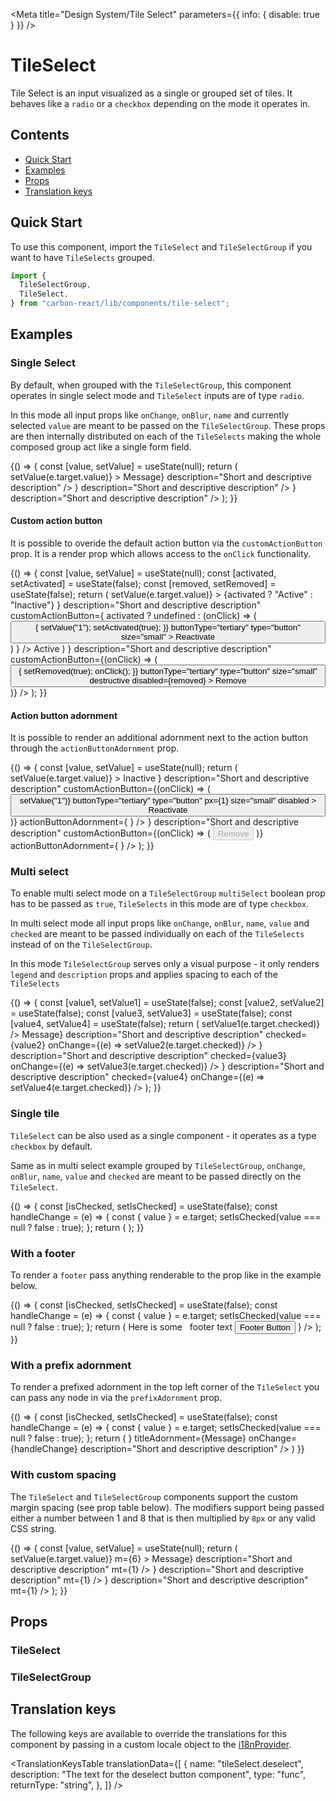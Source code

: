 

<Meta
  title="Design System/Tile Select"
  parameters={{ info: { disable: true } }}
/>

# TileSelect

Tile Select is an input visualized as a single or grouped set of tiles. It behaves like a `radio` or a `checkbox` depending on the mode it operates in.

## Contents

- [Quick Start](#quick-start)
- [Examples](#examples)
- [Props](#props)
- [Translation keys](#translation-keys)

## Quick Start

To use this component, import the `TileSelect` and `TileSelectGroup` if you want to have `TileSelects` grouped.

```javascript
import {
  TileSelectGroup,
  TileSelect,
} from "carbon-react/lib/components/tile-select";
```

## Examples

### Single Select

By default, when grouped with the `TileSelectGroup`, this component operates in single select mode and `TileSelect` inputs are of type `radio`.

In this mode all input props like `onChange`, `onBlur`, `name` and currently selected `value` are meant to be passed on the `TileSelectGroup`.
These props are then internally distributed on each of the `TileSelects` making the whole composed group act like a single form field.

<Preview>
  <Story name="default">
    {() => {
      const [value, setValue] = useState(null);
      return (
        <TileSelectGroup
          name="Tile Select"
          value={value}
          legend="Tile Select"
          description="Pick one of the available options"
          onChange={(e) => setValue(e.target.value)}
        >
          <TileSelect
            value="1"
            id="1"
            aria-label="1"
            title="Title"
            subtitle="Subtitle"
            description="Short and descriptive description"
          />
          <TileSelect
            value="2"
            id="2"
            aria-label="2"
            title="Title"
            subtitle="Subtitle"
            titleAdornment={<Pill>Message</Pill>}
            description="Short and descriptive description"
          />
          <TileSelect
            value="3"
            id="3"
            aria-label="3"
            disabled
            title="Title"
            subtitle="Subtitle"
            titleAdornment={
              <Icon
                type="info"
                tooltipMessage="Short and non descriptive message"
                tooltipVisible={false}
              />
            }
            description="Short and descriptive description"
          />
          <TileSelect
            value="4"
            id="4"
            aria-label="4"
            title="Title"
            subtitle="Subtitle"
            titleAdornment={
              <Icon
                type="info"
                tooltipMessage="Short and non descriptive message"
              />
            }
            description="Short and descriptive description"
          />
        </TileSelectGroup>
      );
    }}
  </Story>
</Preview>

#### Custom action button

It is possible to overide the default action button via the `customActionButton` prop. It is a render prop which allows
access to the `onClick` functionality.

<Preview>
  <Story name="with custom action button">
    {() => {
      const [value, setValue] = useState(null);
      const [activated, setActivated] = useState(false);
      const [removed, setRemoved] = useState(false);
      return (
        <TileSelectGroup
          name="Tile Select"
          value={value}
          legend="Tile Select"
          description="Pick one of the available options"
          onChange={(e) => setValue(e.target.value)}
        >
          <TileSelect
            value="1"
            id="1"
            aria-label="1"
            title="Title"
            subtitle="Subtitle"
            titleAdornment={
              <Pill pillRole="status" colorVariant="neutral">
                {activated ? "Active" : "Inactive"}
              </Pill>
            }
            description="Short and descriptive description"
            customActionButton={
              activated
                ? undefined
                : (onClick) => (
                    <Button
                      onClick={() => {
                        setValue("1");
                        setActivated(true);
                      }}
                      buttonType="tertiary"
                      type="button"
                      size="small"
                    >
                      Reactivate
                    </Button>
                  )
            }
          />
          <TileSelect
            value="2"
            id="2"
            aria-label="2"
            title="Title"
            subtitle="Subtitle"
            titleAdornment={
              removed ? undefined : (
                <Pill pillRole="status" colorVariant="neutral">
                  Active
                </Pill>
              )
            }
            description="Short and descriptive description"
            customActionButton={(onClick) => (
              <Button
                onClick={() => {
                  setRemoved(true);
                  onClick();
                }}
                buttonType="tertiary"
                type="button"
                size="small"
                destructive
                disabled={removed}
              >
                Remove
              </Button>
            )}
          />
        </TileSelectGroup>
      );
    }}
  </Story>
</Preview>

#### Action button adornment

It is possible to render an additional adornment next to the action button through the `actionButtonAdornment` prop.

<Preview>
  <Story name="with action button adornment">
    {() => {
      const [value, setValue] = useState(null);
      return (
        <TileSelectGroup
          name="Tile Select"
          value={value}
          legend="Tile Select"
          description="Pick one of the available options"
          onChange={(e) => setValue(e.target.value)}
        >
          <TileSelect
            value="1"
            id="1"
            aria-label="1"
            title="Title"
            subtitle="Subtitle"
            titleAdornment={
              <Pill pillRole="status" colorVariant="neutral">
                Inactive
              </Pill>
            }
            description="Short and descriptive description"
            customActionButton={(onClick) => (
              <Button
                onClick={() => setValue("1")}
                buttonType="tertiary"
                type="button"
                px={1}
                size="small"
                disabled
              >
                Reactivate
              </Button>
            )}
            actionButtonAdornment={
              <Icon
                type="info"
                tooltipMessage="This tile cannot be reactivated at this time"
              />
            }
          />
          <TileSelect
            value="2"
            id="2"
            aria-label="2"
            title="Title"
            subtitle="Subtitle"
            titleAdornment={
              <Icon
                type="info"
                tooltipMessage="Short and non descriptive message"
              />
            }
            description="Short and descriptive description"
            customActionButton={(onClick) => (
              <Button
                onClick={onClick}
                buttonType="tertiary"
                type="button"
                px={1}
                size="small"
                destructive
                disabled
              >
                Remove
              </Button>
            )}
            actionButtonAdornment={
              <Icon
                type="info"
                tooltipMessage="This tile cannot be removed at this time"
              />
            }
          />
        </TileSelectGroup>
      );
    }}
  </Story>
</Preview>

### Multi select

To enable multi select mode on a `TileSelectGroup` `multiSelect` boolean prop has to be passed as `true`, `TileSelects` in this mode are of type `checkbox`.

In multi select mode all input props like `onChange`, `onBlur`, `name`, `value` and `checked` are meant to be passed individually on each of the `TileSelects` instead of on the `TileSelectGroup`.

In this mode `TileSelectGroup` serves only a visual purpose - it only renders `legend` and `description` props and applies spacing to each of the `TileSelects`

<Preview>
  <Story name="multi Select">
    {() => {
      const [value1, setValue1] = useState(false);
      const [value2, setValue2] = useState(false);
      const [value3, setValue3] = useState(false);
      const [value4, setValue4] = useState(false);
      return (
        <TileSelectGroup
          legend="Tile Select"
          description="Pick any number of available options"
          multiSelect
        >
          <TileSelect
            value="1"
            name="multi-1"
            id="multi-1"
            aria-label="multi-1"
            title="Title"
            subtitle="Subtitle"
            description="Short and descriptive description"
            checked={value1}
            onChange={(e) => setValue1(e.target.checked)}
          />
          <TileSelect
            value="2"
            name="multi-2"
            id="multi-2"
            aria-label="multi-2"
            subtitle="Subtitle"
            titleAdornment={<Pill>Message</Pill>}
            description="Short and descriptive description"
            checked={value2}
            onChange={(e) => setValue2(e.target.checked)}
          />
          <TileSelect
            value="3"
            name="multi-3"
            id="multi-3"
            aria-label="multi-3"
            disabled
            title="Title"
            subtitle="Subtitle"
            titleAdornment={
              <Icon
                type="info"
                tooltipMessage="Short and non descriptive message"
                tooltipVisible={false}
              />
            }
            description="Short and descriptive description"
            checked={value3}
            onChange={(e) => setValue3(e.target.checked)}
          />
          <TileSelect
            value="4"
            name="multi-4"
            id="multi-4"
            aria-label="multi-4"
            title="Title"
            subtitle="Subtitle"
            titleAdornment={
              <Icon
                type="info"
                tooltipMessage="Short and non descriptive message"
              />
            }
            description="Short and descriptive description"
            checked={value4}
            onChange={(e) => setValue4(e.target.checked)}
          />
        </TileSelectGroup>
      );
    }}
  </Story>
</Preview>

### Single tile

`TileSelect` can be also used as a single component - it operates as a type `checkbox` by default.

Same as in multi select example grouped by `TileSelectGroup`, `onChange`, `onBlur`, `name`, `value` and `checked` are meant to be passed directly on the `TileSelect`.

<Preview>
  <Story name="single tile">
    {() => {
      const [isChecked, setIsChecked] = useState(false);
      const handleChange = (e) => {
        const { value } = e.target;
        setIsChecked(value === null ? false : true);
      };
      return (
        <TileSelect
          value="1"
          id="single-1"
          aria-label="single-1"
          name="single"
          title="Title"
          subtitle="Subtitle"
          description="Short and descriptive description"
          checked={isChecked}
          onChange={handleChange}
        />
      );
    }}
  </Story>
</Preview>

### With a footer

To render a `footer` pass anything renderable to the prop like in the example below.

<Preview>
  <Story name="with a footer">
    {() => {
      const [isChecked, setIsChecked] = useState(false);
       const handleChange = (e) => {
        const { value } = e.target;
        setIsChecked(value === null ? false : true);
      };
      return (
        <TileSelect
          value="1"
          id="single-1"
          aria-label="single-1"
          name="single"
          title="Title Short and descriptive description"
          subtitle="Subtitle Short and descriptive description"
          checked={isChecked}
          onChange={handleChange}
          description="Short and descriptive description"
          footer={
            <Box pt={1} display="flex" alignItems="baseline">
              Here is some &nbsp;
              <Typography variant="strong">footer text</Typography>
              <Button
                ml={1}
                buttonType="tertiary"
                iconPosition="after"
                iconType="home"
              >
                Footer Button
              </Button>
            </Box>
          }
        />
      );
    }}
  </Story>
</Preview>

### With a prefix adornment
To render a prefixed adornment in the top left corner of the `TileSelect` you can pass any node in via the `prefixAdornment` prop. 

<Preview>
  <Story name="with a prefix adornment">
    {() => {
      const [isChecked, setIsChecked] = useState(false);
      const handleChange = (e) => {
        const { value } = e.target;
        setIsChecked(value === null ? false : true);
      };
      return (
        <TileSelect
          value="1"
          id="single-1"
          aria-label="single-1"
          name="single"
          title="Title"
          subtitle="Subtitle"
          checked={isChecked}
          prefixAdornment={<Image height="40px" width="40px" backgroundImage={`url(${require("../../../.assets/flexible.svg")})`} />}
          titleAdornment={<Pill>Message</Pill>}
          onChange={handleChange}
          description="Short and descriptive description"
        />
      )
    }}
  </Story>
</Preview>

### With custom spacing

The `TileSelect` and `TileSelectGroup` components support the custom margin spacing (see prop table below). The modifiers
support being passed either a number between 1 and 8 that is then multiplied by `8px` or any valid CSS string.

<Preview>
  <Story name="with custom spacing">
    {() => {
      const [value, setValue] = useState(null);
      return (
        <TileSelectGroup
          name="Tile Select"
          value={value}
          legend="Tile Select"
          description="Pick one of the available options"
          onChange={(e) => setValue(e.target.value)}
          m={6}
        >
          <TileSelect
            value="1"
            id="1"
            aria-label="1"
            title="Title"
            subtitle="Subtitle"
            description="Short and descriptive description"
          />
          <TileSelect
            value="2"
            id="2"
            aria-label="2"
            title="Title"
            subtitle="Subtitle"
            titleAdornment={<Pill>Message</Pill>}
            description="Short and descriptive description"
            mt={1}
          />
          <TileSelect
            value="3"
            id="3"
            aria-label="3"
            disabled
            title="Title"
            subtitle="Subtitle"
            titleAdornment={
              <Icon
                type="info"
                tooltipMessage="Short and non descriptive message"
                tooltipVisible={false}
              />
            }
            description="Short and descriptive description"
            mt={1}
          />
          <TileSelect
            value="4"
            id="4"
            aria-label="4"
            title="Title"
            subtitle="Subtitle"
            titleAdornment={
              <Icon
                type="info"
                tooltipMessage="Short and non descriptive message"
              />
            }
            description="Short and descriptive description"
            mt={1}
          />
        </TileSelectGroup>
      );
    }}
  </Story>
</Preview>

## Props

### TileSelect

<StyledSystemProps of={TileSelect} margin noHeader />

### TileSelectGroup

<StyledSystemProps of={TileSelectGroup} margin noHeader />

## Translation keys

The following keys are available to override the translations for this component by passing in a custom locale object to the
[i18nProvider](https://carbon.sage.com/?path=/story/documentation-i18n--page).

<TranslationKeysTable
  translationData={[
    {
      name: "tileSelect.deselect",
      description: "The text for the deselect button component",
      type: "func",
      returnType: "string",
    },
  ]}
/>
